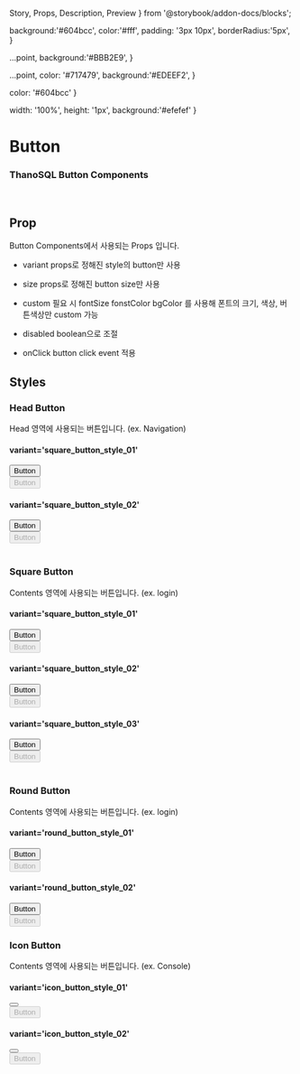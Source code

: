   Story,
  Props,
  Description,
  Preview
} from '@storybook/addon-docs/blocks';

  background:'#604bcc',
  color:'#fff',
  padding: '3px 10px',
  borderRadius:'5px',
}

  ...point,
  background:'#BBB2E9',
}

  ...point,
  color: '#717479',
  background:'#EDEEF2',
}

  color: '#604bcc'
}

  width: '100%',
  height: '1px',
  background:'#efefef'
}


# Button
### ThanoSQL Button Components
<div style={{...line}} />

<br />

## Prop
Button Components에서 사용되는 Props 입니다.

- <span style={{...point}}>variant</span> props로 정해진 style의 button만 사용


- <span style={{...point}}>size</span> props로 정해진 button size만 사용


- <span style={{...point}}>custom</span> 필요 시 <span style={{...point_02}}>fontSize</span> <span style={{...point_02}}>fonstColor</span> <span style={{...point_02}}>bgColor</span> 를 사용해 폰트의 크기, 색상, 버튼색상만 custom 가능


- <span style={{...point}}>disabled</span> boolean으로 조절


- <span style={{...point}}>onClick</span> button click event 적용

<Description of={Button} />

<Props of={Button} />

## Styles

### <p style={{...fontColor}}>Head Button</p>
Head 영역에 사용되는 버튼입니다. (ex. Navigation)

#### <span style={{...point_03}}>variant='square_button_style_01'</span>

<Preview>
  <Button size='md' variant='header_btn_style_01'>
    Button
  </Button>
  <br />
  <Button size='md' variant='header_btn_style_01' disabled>
    Button
  </Button>
</Preview>

#### <span style={{...point_03}}>variant='square_button_style_02'</span>

<Preview>
  <Button size='md' variant='header_btn_style_02'>
    Button
  </Button>
  <br />
  <Button size='md' variant='header_btn_style_02' disabled>
    Button
  </Button>
</Preview>

<div style={{...line}} />

<br />

### <p style={{...fontColor}}>Square Button</p>
Contents 영역에 사용되는 버튼입니다. (ex. login)

#### <span style={{...point_03}}>variant='square_button_style_01'</span>

<Preview>
  <Button size='md' variant='square_button_style_01'>
    Button
  </Button>
  <br />
  <Button size='md' variant='square_button_style_01' disabled>
    Button
  </Button>
</Preview>

#### <span style={{...point_03}}>variant='square_button_style_02'</span>

<Preview>
  <Button size='md' variant='square_button_style_02'>
    Button
  </Button>
  <br />
  <Button size='md' variant='square_button_style_02' disabled>
    Button
  </Button>
</Preview>

#### <span style={{...point_03}}>variant='square_button_style_03'</span>

<Preview>
  <Button size='md' variant='square_button_style_03'>
    Button
  </Button>
  <br />
  <Button size='md' variant='square_button_style_03' disabled>
    Button
  </Button>
</Preview>

<div style={{...line}} />

<br />

### <p style={{...fontColor}}>Round Button</p>
Contents 영역에 사용되는 버튼입니다. (ex. login)

#### <span style={{...point_03}}>variant='round_button_style_01'</span>

<Preview>
  <Button size='md' variant='round_button_style_01'>
    Button
  </Button>
  <br />
  <Button size='md' variant='round_button_style_01' disabled>
    Button
  </Button>
</Preview>

#### <span style={{...point_03}}>variant='round_button_style_02'</span>

<Preview>
  <Button size='md' variant='round_button_style_02'>
    Button
  </Button>
  <br />
  <Button size='md' variant='round_button_style_02' disabled>
    Button
  </Button>
</Preview>

### <p style={{...fontColor}}>Icon Button</p>
Contents 영역에 사용되는 버튼입니다. (ex. Console)

#### <span style={{...point_03}}>variant='icon_button_style_01'</span>

<Preview>
  <Button size='md' variant='icon_button_style_01'>
    <TestIcons />
  </Button>
  <br />
  <Button size='md' variant='icon_button_style_01' disabled>
     Button <TestIcons />
  </Button>
</Preview>

#### <span style={{...point_03}}>variant='icon_button_style_02'</span>

<Preview>
  <Button size='md' variant='icon_button_style_02'>
    <TestIcons />
  </Button>
  <br />
  <Button size='md' variant='icon_button_style_02' disabled>
      Button <TestIcons />
  </Button>
</Preview>